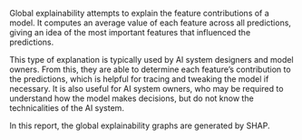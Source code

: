 Global explainability attempts to explain the feature contributions of a model. It computes an average value of each feature across all predictions, giving an idea of the most important features that influenced the predictions.

This type of explanation is typically used by AI system designers and model owners. From this, they are able to determine each feature’s contribution to the predictions, which is helpful for tracing and tweaking the model if necessary. It is also useful for AI system owners, who may be required to understand how the model makes decisions, but do not know the technicalities of the AI system.

In this report, the global explainability graphs are generated by SHAP.
